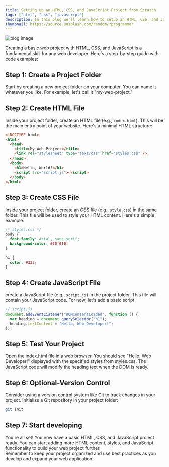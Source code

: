 ```yaml
---
title: Setting up an HTML, CSS, and JavaScript Project from Scratch
tags: ["html", "css", "javascript"]
description: In this blog we'll learn how to setup an HTML, CSS, and JavaScript Project from Scratch
thumbnail: https://source.unsplash.com/random/?programmer
---
```


![blog image](https://res.cloudinary.com/dn6bzdlno/image/upload/v1693883820/1680955326122_vne28t.png)

Creating a basic web project with HTML, CSS, and JavaScript is a fundamental skill for any web developer. Here's a step-by-step guide with code examples:

## Step 1: Create a Project Folder

Start by creating a new project folder on your computer. You can name it whatever you like. For example, let's call it "my-web-project."

## Step 2: Create HTML File

Inside your project folder, create an HTML file (e.g., `index.html`). This will be the main entry point of your website. Here's a minimal HTML structure:

```html
<!DOCTYPE html>
<html>
  <head>
    <title>My Web Project</title>
    <link rel="stylesheet" type="text/css" href="styles.css" />
  </head>
  <body>
    <h1>Hello, World!</h1>
    <script src="script.js"></script>
  </body>
</html>
```

## Step 3: Create CSS File

Inside your project folder, create an CSS file (e.g., `style.css`) in the same folder. This file will be used to style your HTML content. Here's a simple example:

```css
/* styles.css */
body {
  font-family: Arial, sans-serif;
  background-color: #f0f0f0;
}

h1 {
  color: #333;
}
```

## Step 4: Create JavaScript File

create a JavaScript file (e.g., `script.js`) in the project folder. This file will contain your JavaScript code. For now, let's add a basic script:

```javascript
// script.js
document.addEventListener("DOMContentLoaded", function () {
  var heading = document.querySelector("h1");
  heading.textContent = "Hello, Web Developer!";
});
```

## Step 5: Test Your Project

Open the index.html file in a web browser. You should see "Hello, Web Developer!" displayed with the specified styles from styles.css. The JavaScript code will modify the heading text when the DOM is ready.

## Step 6: Optional-Version Control

Consider using a version control system like Git to track changes in your project. Initialize a Git repository in your project folder:

```bash
git Init
```

## Step 7: Start developing

You're all set! You now have a basic HTML, CSS, and JavaScript project ready. You can start adding more HTML content, styles, and JavaScript functionality to build your web project further.  
Remember to keep your project organized and use best practices as you develop and expand your web application.
